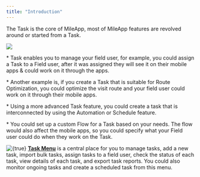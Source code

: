 ```yaml
---
title: "Introduction"
---
```


The Task is the core of MileApp, most of MileApp features are revolved around or started from a Task.

![](https://t3837933.p.clickup-attachments.com/t3837933/1f6375e8-b34e-4b98-a5f6-ce9ad0925a2f/Task%20as%20a%20Core.png)

\*   Task enables you to manage your field user, for example, you could assign a Task to a Field user, after it was assigned they will see it on their mobile apps & could work on it through the apps.

\*   Another example is, if you create a Task that is suitable for Route Optimization, you could optimize the visit route and your field user could work on it through their mobile apps.

\*   Using a more advanced Task feature, you could create a task that is interconnected by using the Automation or Schedule feature.

\*   You could set up a custom Flow for a Task based on your needs. The flow would also affect the mobile apps, so you could specify what your Field user could do when they work on the Task.

<img src="https://t3837933.p.clickup-attachments.com/t3837933/c93ffb62-85e3-4018-bd08-018f6cefe8f7/image.png" alt={true} /> [**Task Menu**](https://web.mile.app/tasks/task) is a central place for you to manage tasks, add a new task, import bulk tasks, assign tasks to a field user, check the status of each task, view details of each task, and export task reports. You could also monitor ongoing tasks and create a scheduled task from this menu.